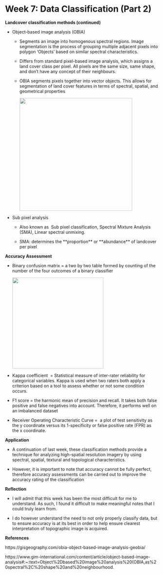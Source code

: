 # Week 7: Data Classification (Part 2)

**Landcover classification methods (continued)**

-   Object-based image analysis (OBIA)

    -   Segments an image into homogenous spectral regions. Image segmentation is the process of grouping multiple adjacent pixels into polygon 'Objects' based on similar spectral characteristics.

    -   Differs from standard pixel-based image analysis, which assigns a land cover class per pixel. All pixels are the same size, same shape, and don't have any concept of their neighbours.

    -   OBIA segments pixels together into vector objects. This allows for segmentation of land cover features in terms of spectral, spatial, and geometrical properties

        ![](https://gisgeography.com/wp-content/uploads/2017/06/OBIA-object-based-image-analysis-geobia.png){width="370"}

-   Sub pixel analysis

    -   Also known as  Sub pixel classification, Spectral Mixture Analysis (SMA), Linear spectral unmixing.

    -   SMA: determines the \*\*proportion\*\* or \*\*abundance\*\* of landcover per pixel

**Accuracy Assessment**

-   Binary confusion matrix = a two by two table formed by counting of the number of the four outcomes of a binary classifier

    ![](images/paste-4D8CE28C.png){width="299"}

-   Kappa coefficient  = Statistical measure of inter-rater reliability for categorical variables. Kappa is used when two raters both apply a criterion based on a tool to assess whether or not some condition occurs.

-   F1 score = the harmonic mean of precision and recall. It takes both false positive and false negatives into account. Therefore, it performs well on an imbalanced dataset

-   Receiver Operating Characteristic Curve =  a plot of test sensitivity as the y coordinate versus its 1-specificity or false positive rate (FPR) as the x coordinate.

**Application**

-   A continuation of last week, these classification methods provide a technique for analyzing high-spatial resolution imagery by using spectral, spatial, textural and topological characteristics.

-   However, it is important to note that accuracy cannot be fully perfect, therefore accuracy assessments can be carried out to improve the accuracy rating of the classification

**Reflection**

-   I will admit that this week has been the most difficult for me to understand. As such, I found it difficult to make meaningful notes that I could truly learn from.

-   I do however understand the need to not only properly classify data, but to ensure accuracy is at its best in order to help ensure clearest interpretation of topographic image is acquired.

**References**

https://gisgeography.com/obia-object-based-image-analysis-geobia/

https://www.gim-international.com/content/article/object-based-image-analysis#:\~:text=Object%2Dbased%20image%20analysis%20(OBIA,as%20spectral%2C%20shape%20and%20neighbourhood.
